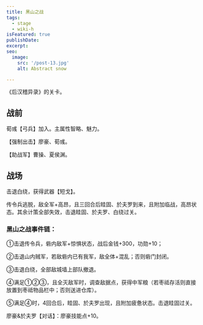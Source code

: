 ```yaml
---
title: 黑山之战
tags:
  - stage
  - wiki-h
isFeatured: true
publishDate: 
excerpt: 
seo:
  image:
    src: '/post-13.jpg'
    alt: Abstract snow

---
```



《后汉稽异录》的关卡。

<h2 class={styles.sectionTitle}>战前</h2>

荀彧【弓兵】加入。主属性智略、魅力。

【强制出击】廖豪、荀彧。

【助战军】曹操、夏侯渊。

<h2 class={styles.sectionTitle}>战场</h2>

击退白绕，获得武器【短戈】。

传令兵逃脱，敌全军+高昂，且三回合后眭固、於夫罗到来，且附加临战，高昂状态。其余计策全部失效，击退眭固、於夫罗、白绕过关。

### 黑山之战事件链：

①击退传令兵，砦内敌军+惊惧状态，战后金钱+300，功勋+10；

②击退山内贼军，若敌砦内已有我军，敌全体+混乱；否则砦门封闭。

③击退白绕，全部敌城墙上部队撤退。

④满足①②③，且全灭敌军时，调查敌据点，获得中军粮（若枣祗存活则直接放置到枣祗物品栏中；否则送进仓库）。

⑤满足④时，4回合后，眭固、於夫罗出现，且附加疲惫状态。击退眭固过关。

廖豪&於夫罗【对话】：廖豪技能点+10。
